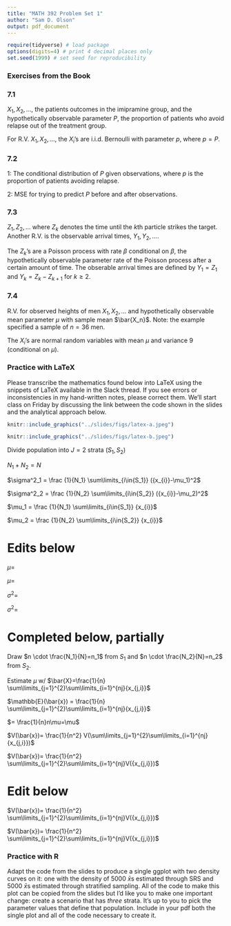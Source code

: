 ```yaml
---
title: "MATH 392 Problem Set 1"
author: "Sam D. Olson"
output: pdf_document
---
```



```r
require(tidyverse) # load package
options(digits=4) # print 4 decimal places only
set.seed(1999) # set seed for reproducibility
```

### Exercises from the Book

### 7.1

$X_1, X_2,...$, the patients outcomes in the imipramine group, and the hypothetically observable parameter $P$, the proportion of patients who avoid relapse out of the treatment group. 

For R.V. $X_1, X_2, ...$, the $X_i$'s are i.i.d. Bernoulli with parameter $p$, where $p=P$.

### 7.2

1: The conditional distribution of $P$ given observations, where $p$ is the proportion of patients avoiding relapse.

2: MSE for trying to predict $P$ before and after observations.

### 7.3 

$Z_1, Z_2, ...$ where $Z_k$ denotes the time until the $k$th particle strikes the target. Another R.V. is the observable arrival times, $Y_1, Y_2,...$.

The $Z_k$'s are a Poisson process with rate $\beta$ conditional on $\beta$, the hypothetically observable parameter rate of the Poisson process after a certain amount of time. The obserable arrival times are defined by $Y_1=Z_1$ and $Y_k=Z_k-Z_{k+1}$ for $k\geq2$.

### 7.4

R.V. for observed heights of men $X_1, X_2,...$ and hypothetically observable mean parameter $\mu$ with sample mean $\bar{X_n}$. Note: the example specified a sample of $n=36$ men.

The $X_i$'s are normal random variables with mean $\mu$ and variance 9 (conditional on $\mu$).

### Practice with LaTeX

Please transcribe the mathematics found below into LaTeX using the snippets of LaTeX available in the Slack thread. If you see errors or inconsistencies in my hand-written notes, please correct them.  We'll start class on Friday by discussing the link between the code shown in the slides and the analytical approach below.

```r
knitr::include_graphics("../slides/figs/latex-a.jpeg")
```

```r
knitr::include_graphics("../slides/figs/latex-b.jpeg")
```

Divide population into $J=2$ strata $(S_1, S_2)$

$N_1+N_2=N$

$\sigma^2_1 = \frac {1}{N_1} \sum\limits_{i\in{S_1}} ({x_{i}}-\mu_1)^2$

$\sigma^2_2 = \frac {1}{N_2} \sum\limits_{i\in{S_2}} ({x_{i}}-\mu_2)^2$

$\mu_1 = \frac {1}{N_1} \sum\limits_{i\in{S_1}} {x_{i}}$

$\mu_2 = \frac {1}{N_2} \sum\limits_{i\in{S_2}} {x_{i}}$

# Edits below

$\mu=$

$\mu=$

$\sigma^2=$

$\sigma^2=$

# Completed below, partially

Draw $n \cdot \frac{N_1}{N}=n_1$ from $S_1$ and $n \cdot \frac{N_2}{N}=n_2$ from $S_2$.

Estimate $\mu$ w/ $\bar{X}=\frac{1}{n} \sum\limits_{j=1}^{2}\sum\limits_{i=1}^{nj}{x_{j,i}}$

$\mathbb{E}(\bar{x}) = \frac{1}{n} \sum\limits_{j=1}^{2}\sum\limits_{i=1}^{nj}{x_{j,i}}$

$= \frac{1}{n}n\mu=\mu$

$V(\bar{x})= \frac{1}{n^2} V(\sum\limits_{j=1}^{2}\sum\limits_{i=1}^{nj}{x_{j,i}})$

$V(\bar{x})= \frac{1}{n^2} \sum\limits_{j=1}^{2}\sum\limits_{i=1}^{nj}V({x_{j,i}})$

# Edit below

$V(\bar{x})= \frac{1}{n^2} \sum\limits_{j=1}^{2}\sum\limits_{i=1}^{nj}V({x_{j,i}})$

$V(\bar{x})= \frac{1}{n^2} \sum\limits_{j=1}^{2}\sum\limits_{i=1}^{nj}V({x_{j,i}})$

\newpage

### Practice with R

Adapt the code from the slides to produce a single ggplot with two density curves on it: one with the density of 5000 $\bar{x}$s estimated through SRS and 5000 $\bar{x}$s estimated through stratified sampling. All of the code to make this plot can be copied from the slides but I'd like you to make one important change: create a scenario that has *three* strata. It's up to you to pick the parameter values that define that population. Include in your pdf both the single plot and all of the code necessary to create it.